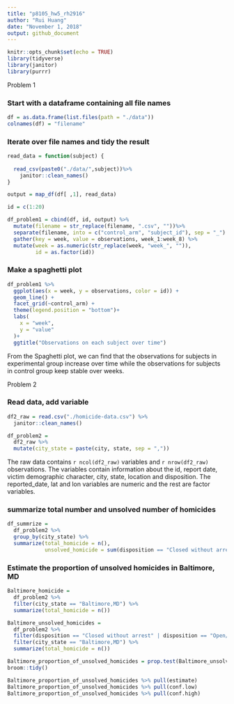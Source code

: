 ```yaml
---
title: "p8105_hw5_rh2916"
author: "Rui Huang"
date: "November 1, 2018"
output: github_document
---
```


```r
knitr::opts_chunk$set(echo = TRUE)
library(tidyverse)
library(janitor)
library(purrr)
```


Problem 1

### Start with a dataframe containing all file names
```r
df = as.data.frame(list.files(path = "./data"))
colnames(df) = "filename"
```

### Iterate over file names and tidy the result

```r
read_data = function(subject) {
  
  read_csv(paste0("./data/",subject))%>%
    janitor::clean_names() 
}

output = map_df(df[ ,1], read_data)

id = c(1:20)

df_problem1 = cbind(df, id, output) %>%
  mutate(filename = str_replace(filename, ".csv", ""))%>%
  separate(filename, into = c("control_arm", "subject_id"), sep = "_") %>%
  gather(key = week, value = observations, week_1:week_8) %>% 
  mutate(week = as.numeric(str_replace(week, "week_", "")),
         id = as.factor(id))
```

### Make a spaghetti plot

```r
df_problem1 %>%
  ggplot(aes(x = week, y = observations, color = id)) +
  geom_line() +
  facet_grid(~control_arm) +
  theme(legend.position = "bottom")+
  labs(
    x = "week",
    y = "value"
  )+
  ggtitle("Observations on each subject over time")
```

From the Spaghetti plot, we can find that the observations for subjects in experimental group increase over time while the observations for subjects in control group keep stable over weeks.

Problem 2

### Read data, add variable

```r
df2_raw = read.csv("./homicide-data.csv") %>% 
  janitor::clean_names()

df_problem2 = 
  df2_raw %>%
  mutate(city_state = paste(city, state, sep = ",")) 
```

The raw data contains `r ncol(df2_raw)` variables and `r nrow(df2_raw)` observations. The variables contain information about the id, report date, victim demographic character, city, state, location and disposition. The reported_date, lat and lon variables are numeric and the rest are factor variables.

### summarize total number and unsolved number of homicides

```r
df_summrize =
  df_problem2 %>% 
  group_by(city_state) %>% 
  summarize(total_homicide = n(),
            unsolved_homicide = sum(disposition == "Closed without arrest" | disposition == "Open/No arrest"))
```

### Estimate the proportion of unsolved homicides in Baltimore, MD

```r
Baltimore_homicide =
  df_problem2 %>% 
  filter(city_state == "Baltimore,MD") %>% 
  summarize(total_homicide = n()) 

Baltimore_unsolved_homicides =
  df_problem2 %>% 
  filter(disposition == "Closed without arrest" | disposition == "Open/No arrest" ) %>% 
  filter(city_state == "Baltimore,MD") %>% 
  summarize(total_homicide = n())

Baltimore_proportion_of_unsolved_homicides = prop.test(Baltimore_unsolved_homicides[ ,1], Baltimore_homicide[ ,1]) %>% 
broom::tidy() 

Baltimore_proportion_of_unsolved_homicides %>% pull(estimate) 
Baltimore_proportion_of_unsolved_homicides %>% pull(conf.low)
Baltimore_proportion_of_unsolved_homicides %>% pull(conf.high)
```

```r

```








